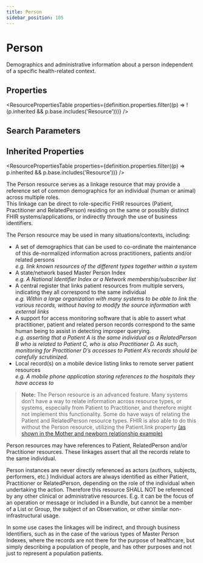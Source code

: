 ```yaml
---
title: Person
sidebar_position: 105
---
```



# Person

Demographics and administrative information about a person independent of a specific health-related context.

<Tabs queryString="section">
  <TabItem value="schema" label="Schema" default>

## Properties

<ResourcePropertiesTable
  properties={definition.properties.filter((p) => !(p.inherited && p.base.includes('Resource')))}
/>

## Search Parameters

<SearchParamsTable searchParams={definition.searchParameters} />

## Inherited Properties

<ResourcePropertiesTable properties={definition.properties.filter((p) => p.inherited && p.base.includes('Resource'))} />

  </TabItem>
<TabItem value="usage" label="Usage">
<div> <a name="scope"></a>  <p>   The <Link to="/docs/api/fhir/resources/person">Person</Link> resource serves as a linkage resource that may provide a reference set of common demographics    for an individual (human or animal) across multiple roles.<br/>   This linkage can be direct to role-specific FHIR resources (Patient, <Link to="/docs/api/fhir/resources/practitioner">Practitioner</Link> and <Link to="/docs/api/fhir/resources/relatedperson">RelatedPerson</Link>)   residing on the same or possibly distinct FHIR systems/applications, or indirectly through the use of   business identifiers. </p>   <p>   The <Link to="/docs/api/fhir/resources/person">Person</Link> resource may be used in many situations/contexts, including:   </p>   <ul>   <li>A set of demographics that can be used to co-ordinate the maintenance of this   de-normalized information across practitioners, patients and/or related persons<br/>   <i>e.g. link known resources of the different types together within a system</i></li>    <li>A state/network based Master <Link to="/docs/api/fhir/resources/person">Person</Link> Index<br/>   <i>e.g. A National <Link to="/docs/api/fhir/datatypes/identifier">Identifier</Link> Index or a Network membership/subscriber list</i></li>    <li>A central register that links patient resources from multiple servers, indicating they   all correspond to the same individual<br/>   <i>e.g. Within a large organization with many systems to be able to link the various records,    without having to modify the source information with external links</i></li>    <li>A support for access monitoring software that is able to assert what practitioner,    patient and related person records correspond to the same human being to assist in    detecting improper querying.<br/>   <i>e.g. asserting that a <Link to="/docs/api/fhir/resources/patient">Patient</Link> A is the same individual as a <Link to="/docs/api/fhir/resources/relatedperson">RelatedPerson</Link> B who is   related to <Link to="/docs/api/fhir/resources/patient">Patient</Link> C, who is also <Link to="/docs/api/fhir/resources/practitioner">Practitioner</Link> D.  As such, monitoring for <Link to="/docs/api/fhir/resources/practitioner">Practitioner</Link>   D’s accesses to <Link to="/docs/api/fhir/resources/patient">Patient</Link> A’s records should be carefully scrutinized.</i></li>    <li>Local record(s) on a mobile device listing links to remote server patient resources<br/>   <i>e.g. A mobile phone application storing references to the hospitals they have access to</i></li>   </ul>    <blockquote class="stu-note">     <a name="advanced"></a>     <p>     <b>Note:</b>  The <Link to="/docs/api/fhir/resources/person">Person</Link> resource is an advanced feature.  Many systems don’t have a way     to relate information across resource types, or systems, especially from <Link to="/docs/api/fhir/resources/patient">Patient</Link> to     <Link to="/docs/api/fhir/resources/practitioner">Practitioner</Link>, and therefore might not implement this functionality. Some do have ways     of relating the <Link to="/docs/api/fhir/resources/patient">Patient</Link> and <Link to="/docs/api/fhir/resources/relatedperson">RelatedPerson</Link> resource types. FHIR is also able to do this     without the <Link to="/docs/api/fhir/resources/person">Person</Link> resource, utilizing the <Link to="/docs/api/fhir/resources/patient">Patient</Link>.link property     <a href="/docs/api/fhir/resources/patient">(as shown in the Mother and newborn relationship example)</a>     </p>   </blockquote> </div>
</TabItem>
<TabItem value="relationships" label="Relationships">
<div>    <p>     <Link to="/docs/api/fhir/resources/person">Person</Link> resources may have references to <Link to="/docs/api/fhir/resources/patient">Patient</Link>, <Link to="/docs/api/fhir/resources/relatedperson">RelatedPerson</Link> and/or <Link to="/docs/api/fhir/resources/practitioner">Practitioner</Link> resources.      These linkages assert that all the records relate to the same individual.   </p>   <p>     <Link to="/docs/api/fhir/resources/person">Person</Link> instances are never directly referenced as actors (authors, subjects, performers, etc.)     Individual actors are always identified as either <Link to="/docs/api/fhir/resources/patient">Patient</Link>, <Link to="/docs/api/fhir/resources/practitioner">Practitioner</Link> or <Link to="/docs/api/fhir/resources/relatedperson">RelatedPerson</Link>, depending on the role     of the individual when undertaking the action. Therefore this resource SHALL NOT be referenced by any     other clinical or administrative resources.       E.g. it can be the focus of an operation or message or included in a <Link to="/docs/api/fhir/resources/bundle">Bundle</Link>,      but cannot be a member of a <Link to="/docs/api/fhir/resources/list">List</Link> or <Link to="/docs/api/fhir/resources/group">Group</Link>, the subject of an <Link to="/docs/api/fhir/resources/observation">Observation</Link>, or other similar non-infrastructural usage.   </p>   <p>     In some use cases the linkages will be indirect, and through business <Link to="/docs/api/fhir/datatypes/identifier">Identifiers</Link>, such as in the case of     the various types of Master <Link to="/docs/api/fhir/resources/person">Person</Link> Indexes, where the records are not there for the purpose of healthcare,      but simply describing a population of people, and has other purposes and not just to represent a population patients.   </p> </div>
</TabItem>


</Tabs>

